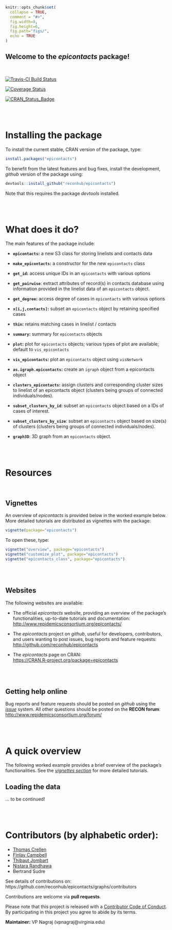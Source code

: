
```r
knitr::opts_chunk$set(
  collapse = TRUE,
  comment = "#>",
  fig.width=8,
  fig.height=6,
  fig.path="figs/",
  echo = TRUE
)

```


Welcome to the *epicontacts* package!
---------------------------------------

<br>

[![Travis-CI Build Status](https://travis-ci.org/reconhub/epicontacts.svg?branch=master)](https://travis-ci.org/reconhub/epicontacts)

[![Coverage Status](https://codecov.io/github/reconhub/epicontacts/coverage.svg?branch=master)](https://codecov.io/github/reconhub/epicontacts?branch=master)

[![CRAN_Status_Badge](http://www.r-pkg.org/badges/version/epicontacts)](https://cran.r-project.org/package=epicontacts)




<br>
<br>

# Installing the package

To install the current stable, CRAN version of the package, type:
```r
install.packages("epicontacts")
```

To benefit from the latest features and bug fixes, install the development, *github* version of the package using:
```r
devtools::install_github("reconhub/epicontacts")
```

Note that this requires the package *devtools* installed.



<br>
<br>



# What does it do?

The main features of the package include:

* **`epicontacts`:** a new S3 class for storing linelists and contacts data

* **`make_epicontacts`:** a constructor for the new `epicontacts` class

* **`get_id`:** access unique IDs in an `epicontacts` with various options

* **`get_pairwise`**:  extract attributes of record(s) in contacts database using information provided in the linelist data of an `epicontacts` object.

* **`get_degree`:** access degree of cases in `epicontacts` with various options

* **`x[i,j,contacts]`:** subset an `epicontacts` object by retaining specified cases

* **`thin`:** retains matching cases in linelist / contacts

* **`summary`:** summary for  `epicontacts` objects

* **`plot`:** plot for  `epicontacts` objects; various types of plot are available; default to `vis_epicontacts`

* **`vis_epicontacts`:** plot an `epicontacts` object using `visNetwork
`
* **`as.igraph.epicontacts`:** create an `igraph` object from a epicontacts object

* **`clusters_epicontacts`:** assign clusters and corresponding cluster sizes to linelist of an epicontacts object (clusters being groups of connected individuals/nodes).

* **`subset_clusters_by_id`**: subset an `epicontacts` object based on a IDs of cases of interest.

* **`subset_clusters_by_size`**:  subset an `epicontacts` object based on size(s) of clusters (clusters being groups of connected individuals/nodes).

* **`graph3D`**: 3D graph from an `epicontacts` object.



<br>
<br>

# Resources

<br>

## Vignettes

An overview of *epicontacts* is provided below in the worked example below.
More detailed tutorials are distributed as vignettes with the package:
```r
vignette(package="epicontacts")
```

To open these, type:
```r
vignette("overview", package="epicontacts")
vignette("customize_plot", package="epicontacts")
vignette("epicontacts_class", package="epicontacts")
```

<br>
<br>

## Websites

The following websites are available:

- The official *epicontacts* website, providing an overview of the package's functionalities, up-to-date tutorials and documentation: <br>
[http://www.repidemicsconsortium.org/epicontacts/](http://www.repidemicsconsortium.org/epicontacts/)

- The *epicontacts* project on *github*, useful for developers, contributors, and users wanting to post issues, bug reports and feature requests: <br>
[http://github.com/reconhub/epicontacts](http://github.com/reconhub/epicontacts)

- The *epicontacts* page on CRAN: <br>
[https://CRAN.R-project.org/package=epicontacts](https://CRAN.R-project.org/package=epicontacts)


<br>
<br>

## Getting help online

Bug reports and feature requests should be posted on *github* using the [*issue*](http://github.com/reconhub/epicontacts/issues) system. All other questions should be posted on the **RECON forum**: <br>
[http://www.repidemicsconsortium.org/forum/](http://www.repidemicsconsortium.org/forum/)





<br>
<br>

# A quick overview

The following worked example provides a brief overview of the package's
functionalities. See the [*vignettes section*](#vignettes) for more detailed tutorials.

## Loading the data

... to be continued!






<br>
<br>

# Contributors (by alphabetic order):
- [Thomas Crellen](https://github.com/tc13)
- [Finlay Campbell](https://github.com/finlaycampbell)
- [Thibaut Jombart](https://github.com/thibautjombart)
- [Nistara Randhawa](https://github.com/nistara)
- Bertrand Sudre


See details of contributions on: <br>
https://github.com/reconhub/epicontacts/graphs/contributors



Contributions are welcome via **pull requests**.

Please note that this project is released with a [Contributor Code of Conduct](CONDUCT.md). By participating in this project you agree to abide by its terms.

**Maintainer:** VP Nagraj (vpnagraj@virginia.edu)
